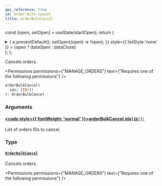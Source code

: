 ```yaml
---
api_reference: true
id: order-bulk-cancel
title: orderBulkCancel
---
```






const [open, setOpen] = useState(startOpen);
return (
<details {...(open ? { open: true } : {})} className="details" style={{ border:'none', boxShadow:'none', background:'var(--ifm-background-color)' }}>
<summary
onClick={(e) => {
e.preventDefault();
setOpen((open) => !open);
}}
style={{ listStyle:'none' }} >
{open ? dataOpen : dataClose}
</summary>
{open && children}
</details>
);
};

Cancels orders.


<Permissions permissions={"MANAGE_ORDERS"} text={"Requires one of the following permissions"} />


```graphql
orderBulkCancel(
  ids: [ID!]!
): OrderBulkCancel
```

### Arguments

#### [<code style={{ fontWeight: 'normal' }}>orderBulkCancel.<b>ids</b></code>](#)<Bullet />[`[ID!]!`](../../../api-reference/miscellaneous/scalars/id.mdx) <Badge class="badge badge--secondary" text="non-null"/> <Badge class="badge badge--secondary" text="scalar"/> <Badge class="badge badge--secondary" text="miscellaneous"/>

List of orders IDs to cancel.

### Type

#### [`OrderBulkCancel`](../../../api-reference/orders/objects/order-bulk-cancel.mdx) <Badge class="badge badge--secondary" text="object"/> <Badge class="badge badge--secondary" text="orders"/>

Cancels orders.


<Permissions permissions={"MANAGE_ORDERS"} text={"Requires one of the following permissions"} />


